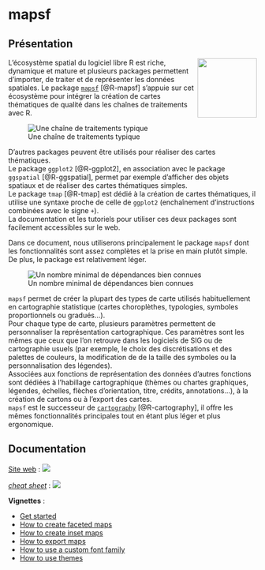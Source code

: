 # mapsf

## Présentation

<img src="img/logo.png" align="right" alt="" width="120" />


L’écosystème spatial du logiciel libre R est riche, dynamique et mature et plusieurs packages permettent d’importer, de traiter et de représenter les données spatiales. Le package [`mapsf`](https://CRAN.R-project.org/package=mapsf) [@R-mapsf] s’appuie sur cet écosystème pour intégrer la création de cartes thématiques de qualité dans les chaînes de traitements avec R.

![Une chaîne de traitements typique](img/workflow.png)




:::{.callout-note}
D'autres packages peuvent être utilisés pour réaliser des cartes thématiques.  
Le package `ggplot2` [@R-ggplot2], en association avec le package `ggspatial` [@R-ggspatial], permet par exemple d'afficher des objets spatiaux et de réaliser des cartes thématiques simples.   
Le package `tmap` [@R-tmap] est dédié à la création de cartes thématiques, il utilise une syntaxe proche de celle de `ggplot2` (enchaînement d'instructions combinées avec le signe `+`).   
La documentation et les tutoriels pour utiliser ces deux packages sont facilement accessibles sur le web.
:::

Dans ce document, nous utiliserons principalement le package `mapsf` dont les fonctionnalités sont assez complètes et la prise en main plutôt simple. De plus, le package est relativement léger.

![Un nombre minimal de dépendances bien connues](img/deps.png)


`mapsf` permet de créer la plupart des types de carte utilisés habituellement en cartographie statistique (cartes choroplèthes, typologies, symboles proportionnels ou gradués…).  
Pour chaque type de carte, plusieurs paramètres permettent de personnaliser la représentation cartographique. Ces paramètres sont les mêmes que ceux que l’on retrouve dans les logiciels de SIG ou de cartographie usuels (par exemple, le choix des discrétisations et des palettes de couleurs, la modification de de la taille des symboles ou la personnalisation des légendes).  
Associées aux fonctions de représentation des données d’autres fonctions sont dédiées à l’habillage cartographique (thèmes ou chartes graphiques, légendes, échelles, flèches d’orientation, titre, crédits, annotations...), à la création de cartons ou à l’export des cartes.  
`mapsf` est le successeur de [`cartography`](http://riatelab.github.io/cartography/docs/) [@R-cartography], il offre les mêmes fonctionnalités principales tout en étant plus léger et plus ergonomique.


## Documentation


::: {layout-ncol=2}

[Site web](https://riatelab.github.io/mapsf/) : 
![](img/webmapsf.png)


[*cheat sheet*](https://raw.githubusercontent.com/riatelab/mapsf/master/vignettes/web_only/img/mapsf_cheatsheet.pdf) : 
![](img/mapsf_cheatsheet.png)

:::


**Vignettes** : 

- [Get started](https://riatelab.github.io/mapsf/articles/mapsf.html)
- [How to create faceted maps](https://riatelab.github.io/mapsf/articles/web_only/how_to_create_faceted_maps.html)
- [How to create inset maps](https://riatelab.github.io/mapsf/articles/web_only/how_to_create_inset_maps.html)
- [How to export maps](https://riatelab.github.io/mapsf/articles/web_only/how_to_export_maps.html)
- [How to use a custom font family](https://riatelab.github.io/mapsf/articles/web_only/how_to_use_a_custom_font_family.html)
- [How to use themes](https://riatelab.github.io/mapsf/articles/web_only/how_to_use_themes.html)



